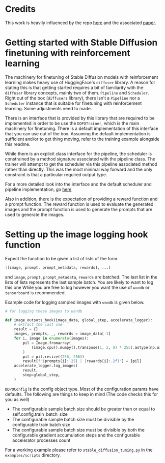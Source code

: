 # Credits

This work is heavily influenced by the repo [here](https://github.com/kvablack/ddpo-pytorch) and the associated [paper](https://arxiv.org/abs/2305.13301).

# Getting started with Stable Diffusion finetuning with reinforcement learning

The machinery for finetuning of Stable Diffusion models with reinforcement learning makes heavy use of HuggingFace's `diffuser`
library. A reason for  stating this is that getting started requires a bit of familiarity with the `diffuser` library concepts, mainly two of them.
`Pipeline` and `Scheduler`. 
Right out of the box (`diffusers` library), there isn't a `Pipeline` nor a `Scheduler` instance that is suitable for finetuning with reinforcement learning. Some adjustments need to made. 

There is an interface that is provided by this library that are required to be implemented in order to be use the `DDPOTrainer`, which is the main machinery for finetuning. 
There is a default implementation of this interface that you can use out of the box. Assuming the default implementation is sufficient and/or to get thing moving, refer to the training example alongside this readme. 

While there is an explicit class interface for the pipeline, the scheduler is constrained by a method signature associated with the pipeline class. The trainer will attempt to get the scheduler
via this pipeline associated method rather than directly. This was the most minimal way forward and the only constraint is that a particular required output type.

For a more detailed look into the interface and the default scheduler and pipeline implementation, go [here](https://github.com/lvwerra/trl/models/modelling_sd_base.py)

Also in addition, there is the expectation of providing a reward function and a prompt function. The reward function is used to evaluate the generated images  and the prompt function is used to generate the prompts that are used to generate the images.

# Setting up the image logging hook function

Expect the function to be given a list of lists of the form
```python
[[image, prompt, prompt_metadata, rewards], ...]

```
and `image`, `prompt`, `prompt_metadata`, `rewards` are batched.
The last list in the lists of lists represents the last sample batch. You are likely to want to log this one
While you are free to log however you want the use of `wandb` or `tensorboard` is recommended.

Example code for logging sampled images with `wandb` is given below.

```python
# for logging these images to wandb

def image_outputs_hook(image_data, global_step, accelerate_logger):
    # extract the last one
    result = {}
    images, prompts, _, rewards = image_data[-1]
    for i, image in enumerate(images):
        pil = Image.fromarray(
            (image.cpu().numpy().transpose(1, 2, 0) * 255).astype(np.uint8)
        )
        pil = pil.resize((256, 256))
        result[f"{prompts[i]:.25} | {rewards[i]:.2f}"] = [pil]
    accelerate_logger.log_images(
        result,
        step=global_step,
    )

```

`DDPOConfig` is the config object type. Most of the configuration params have defaults. The following are things to keep in mind (The code checks this for you as well)

- The configurable sample batch size should be greater than or equal to self.config.train_batch_size
- The configurable sample batch size must be divisible by the configurable train batch size
- The configurable sample batch size must be divisible by both the configurable gradient accumulation steps and the configurable accelerator processes count

For a working example please refer to `stable_diffusion_tuning.py` in the `examples/scripts` directory.
